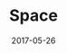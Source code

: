 ---
authors: [gbmhunter]
date: 2017-05-26
description: Coordinate systems, GDAL, map projections, QGIS, satellites, simplified pertubation models, two-line elements and more.
image: ./_assets/cover-image.webp
lastUpdated: 2019-11-30
title: Space
type: page
---